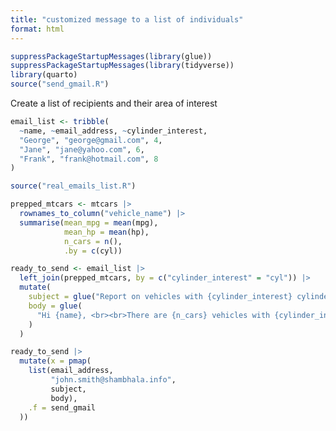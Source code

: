 ```yaml
---
title: "customized message to a list of individuals"
format: html
---
```


```r
suppressPackageStartupMessages(library(glue))
suppressPackageStartupMessages(library(tidyverse))
library(quarto)
source("send_gmail.R")
```

Create a list of recipients and their area of interest
```r
email_list <- tribble(
  ~name, ~email_address, ~cylinder_interest,
  "George", "george@gmail.com", 4,
  "Jane", "jane@yahoo.com", 6,
  "Frank", "frank@hotmail.com", 8
)

source("real_emails_list.R")

prepped_mtcars <- mtcars |> 
  rownames_to_column("vehicle_name") |> 
  summarise(mean_mpg = mean(mpg), 
            mean_hp = mean(hp),
            n_cars = n(),
            .by = c(cyl))
```

```r

ready_to_send <- email_list |>
  left_join(prepped_mtcars, by = c("cylinder_interest" = "cyl")) |>
  mutate(
    subject = glue("Report on vehicles with {cylinder_interest} cylinders"),
    body = glue(
      "Hi {name}, <br><br>There are {n_cars} vehicles with {cylinder_interest} cylinders.  <br><br>Their average miles per gallon is {mean_mpg}.<br><br>Also, the mean horsepower for those vehicles is {mean_hp})"
    )
  )

ready_to_send |>
  mutate(x = pmap(
    list(email_address, 
         "john.smith@shambhala.info", 
         subject, 
         body),
    .f = send_gmail
  ))

```

